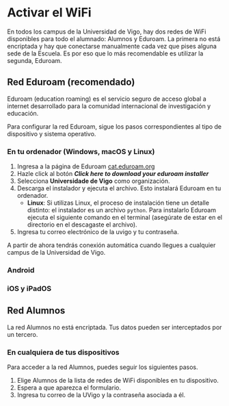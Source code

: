 
# Activar el WiFi

En todos los campus de la Universidad de Vigo, hay dos redes de WiFi
disponibles para todo el alumnado: Alumnos y Eduroam. La primera no está
encriptada y hay que conectarse manualmente cada vez que pises alguna sede de
la Escuela. Es por eso que lo más recomendable es utilizar la segunda, Eduroam.

## Red Eduroam (recomendado)

<Callout variant="info">
    <CalloutDescription>
        Eduroam (education roaming) es el servicio seguro de acceso global a
        internet desarrollado para la comunidad internacional de investigación y
        educación.
    </CalloutDescription>
</Callout>

Para configurar la red Eduroam, sigue los pasos correspondientes al tipo de
dispositivo y sistema operativo.

### En tu ordenador (Windows, macOS y Linux)

1.  Ingresa a la página de Eduroam [cat.eduroam.org](https://cat.eduroam.org/)
1.  Hazle click al botón **_Click here to download your eduroam installer_**
1.  Selecciona **Universidade de Vigo** como organización.
1.  Descarga el instalador y ejecuta el archivo. Esto instalará Eduroam en tu
    ordenador.
    -   **Linux**:
        Si utilizas Linux, el proceso de instalación tiene un detalle
        distinto: el instalador es un archivo `python`. Para instalarlo
        Eduroam ejecuta el siguiente comando en el terminal (asegúrate de
        estar en el directorio en el descagaste el archivo).
1.  Ingresa tu correo electrónico de la uvigo y tu contraseña.

<Callout variant="success">
    <CalloutDescription>
        A partir de ahora tendrás conexión automática cuando llegues a cualquier
        campus de la Universidad de Vigo.
    </CalloutDescription>
</Callout>

### Android

### iOS y iPadOS

## Red Alumnos

<Callout variant="warning">
    <CalloutDescription>
        La red Alumnos no está encriptada. Tus datos pueden ser interceptados
        por un tercero.
    </CalloutDescription>
</Callout>

### En cualquiera de tus dispositivos

Para acceder a la red Alumnos, puedes seguir los siguientes pasos.

1. Elige Alumnos de la lista de redes de WiFi disponibles en tu dispositivo.
2. Espera a que aparezca el formulario.
3. Ingresa tu correo de la UVigo y la contraseña asociada a él.
